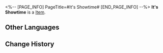 <%-- [PAGE_INFO]
PageTitle=#It's Showtime#
[END_PAGE_INFO] --%>
{{Item Infobox
|id          = 21041
|image       = Item It's Showtime.png
|type        = 
|invCategory = Light Cone
|rarity      = 4
|effect      = Light Cone for the Path of {{Color|h|Nihility}}. The Light Cone ability is only effective for characters of this Path.
|description = &mdash;Who witnessed his death?<br />&mdash;Me! I spied it with my little eyes!<br />&mdash;Who took his blood?<br />&mdash;Me! I used my little saucer!<br />&mdash;Who dug his grave?<br />&mdash;Me! Using my chisel and shovel!
}}
{{Description|The wise uses all techniques in their arsenal, the sovereign soothes their heart with power, the hero views themselves to be righteous, and the Fool laughs ceaselessly&mdash;<br />"Now, let us welcome Ms. Sparkle to bring us the performance of the year &mdash; Penacony's Night of Fright!"}}
'''It's Showtime''' is a [[Item]].

==Other Languages==
{{Other Languages
|en   = It's Showtime
|zhs  = 好戏开演
|zht  = 好戲開演
|ja   = ショーの{{Rubi|始|はじ}}まり
|ko   = 쇼타임
|es   = Arriba el telón
|fr   = Que le spectacle commence
|ru   = Шоу начинается
|th   = It's Showtime
|vi   = Vai Diễn Bắt Đầu
|de   = Vorhang auf
|id   = It's Showtime
|pt   = É Hora do Show
}}

==Change History==
{{Change History|2.0}}